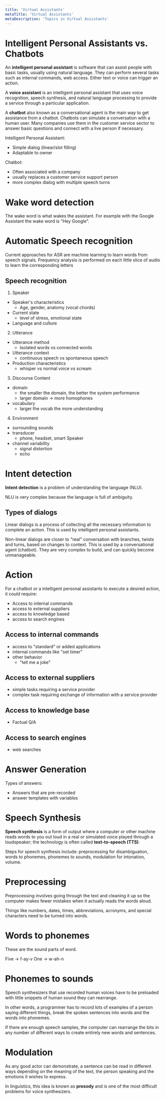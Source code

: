 ```yaml
---
title: 'Virtual Assistants'
metaTitle: 'Virtual Assistants'
metaDescription: 'Topics in Virtual Assistants'
---
```


# Intelligent Personal Assistants vs. Chatbots

An **intelligent personal assistant** is software that can assist people with basic tasks, usually using natural language. They can perform several tasks such as internal commands, web access. Either text or voice can trigger an action.

A **voice assistant** is an intelligent personal assistant that uses voice recognition, speech synthesis, and natural language processing to provide a service through a particular application.

A **chatbot** also known as a conversational agent is the main way to get assistance from a chatbot. Chatbots can simulate a conversation with a human user. Many companies use them in the customer service sector to answer basic questions and connect with a live person if necessary.

Intelligent Personal Assistant:

- Simple dialog (linear/slot filling)
- Adaptable to owner

Chatbot:

- Often associated with a company
- usually replaces a customer service support person
- more complex dialog with multiple speech turns

# Wake word detection

The wake word is what wakes the assistant. For example with the Google Assistant the wake word is "Hey Google".

# Automatic Speech recognition

Current approaches for ASR are machine learning to learn words from speech signals. Frequency analysis is performed on each little slice of audio to learn the corresponding letters

## Speech recognition

1. Speaker

- Speaker's characteristics
  - Age, gender, anatomy (vocal chords)
- Current state
  - level of stress, emotional state
- Language and culture

2. Utterance

- Utterance method
  - Isolated words vs connected words
- Utterance context
  - continuous speech vs spontaneous speech
- Production characteristics
  - whisper vs normal voice vs scream

3. Discourse Content

- domain
  - the smaller the domain, the better the system performance
  - larger domain -> more homophones
- vocabulary
  - larger the vocab the more understanding

4. Environment

- surrounding sounds
- transducer
  - phone, headset, smart Speaker
- channel variability
  - signal distortion
  - echo

# Intent detection

**Intent detection** is a problem of understanding the language (NLU).

NLU is very complex because the language is full of ambiguity.

## Types of dialogs

Linear dialogs is a process of collecting all the necessary information to complete an action. This is used by intelligent personal assistants.

Non-linear dialogs are closer to "real" conversation with branches, twists and turns, based on changes to context. This is used by a conversational agent (chatbot). They are very complex to build, and can quickly become unmanageable.

# Action

For a chatbot or a intelligent personal assistants to execute a desired action, it could require:

- Access to internal commands
- access to external suppliers
- access to knowledge based
- access to search engines

## Access to internal commands

- access to "standard" or added applications
- internal commands like "set timer"
- other behavior
  - "tell me a joke"

## Access to external suppliers

- simple tasks requiring a service provider
- complex task requiring exchange of information with a service provider

## Access to knowledge base

- Factual Q/A

## Access to search engines

- web searches

# Answer Generation

Types of answers:

- Answers that are pre-recorded
- answer templates with variables

# Speech Synthesis

**Speech synthesis** is a form of output where a computer or other machine reads words to you out loud in a real or simulated voice played through a loudspeaker; the technology is often called **text-to-speech (TTS)**.

Steps for speech synthesis include: preprocessing for disambiguation, words to phonemes, phonemes to sounds, modulation for intonation, volume.

# Preprocessing

Preprocessing involves going through the text and cleaning it up so the computer makes fewer mistakes when it actually reads the words aloud.

Things like numbers, dates, times, abbreviations, acronyms, and special characters need to be turned into words.

# Words to phonemes

These are the sound parts of word.

Five -> f-ay-v
One -> w-ah-n

# Phonemes to sounds

Speech synthesizers that use recorded human voices have to be preloaded with little snippets of human sound they can rearrange.

In other words, a programmer has to record lots of examples of a person saying different things, break the spoken sentences into words and the words into phonemes.

If there are enough speech samples, the computer can rearrange the bits in any number of different ways to create entirely new words and sentences.

# Modulation

As any good actor can demonstrate, a sentence can be read in
different ways depending on the meaning of the text, the person
speaking and the emotions it wishes to express.

In linguistics, this idea is known as **prosody** and is one of the most difficult problems for voice synthesizers.
